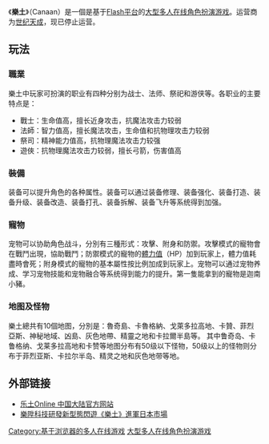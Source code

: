 {{intromissing|time=2011-01-08T10:31:09+00:00}}

{{Infobox VG
| title =乐土
| image =
| developer =
| publisher = [[世纪天成|世纪天成]]
| distributor =
| designer =
| engine =
| released =
| genre = [[大型多人在线角色扮演游戏|大型多人在线角色扮演]]
| modes =
| platforms = [[网页游戏|网页]]
| online = 1
}}

《'''樂土'''》（Canaan）是一個是基于[[Flash|Flash平台]]的[[大型多人在线角色扮演游戏|大型多人在线角色扮演游戏]]。运营商为[[世纪天成|世纪天成]]，现已停止运营。

== 玩法 ==

=== 職業 ===

樂土中玩家可扮演的职业有四种分别为战士、法师、祭祀和游侠等。各职业的主要特点是：

* 戰士：生命值高，擅长近身攻击，抗魔法攻击力较弱
* 法師：智力值高，擅长魔法攻击，生命值和抗物理攻击力较弱
* 祭司：精神能力值高，抗物理魔法攻击力较强
* 遊俠：抗物理魔法攻击力较弱，擅长弓箭，伤害值高

=== 裝備 ===

装备可以提升角色的各种属性。装备可以通过装备修理、装备强化、装备打造、装备升级、装备改造、装备打孔、装备拆解、装备飞升等系统得到加强。

=== 寵物 ===

宠物可以协助角色战斗，分別有三種形式：攻擊、附身和防禦。攻擊模式的寵物會在戰鬥出現，協助戰鬥；防禦模式的寵物的[[體力值|體力值]]（HP）加到玩家上，體力值耗盡時會死；附身模式的寵物的基本屬性按比例加成到玩家上。宠物可以通过宠物养成、学习宠物技能和宠物融合等系统得到能力的提升。第一隻能拿到的寵物是迦南小豬。

=== 地图及怪物 ===

樂土總共有10個地图，分別是：魯奇島、卡魯格納、戈萊多拉高地、卡贊、菲烈亞斯、神秘地域、凶島、灰色地帶、精靈之地和卡拉爾半島等。
其中鲁奇岛、卡鲁格纳、戈莱多拉高地和卡赞等地图分布有50级以下怪物，50级以上的怪物则分布于菲烈亚斯、卡拉尔半岛、精灵之地和灰色地带等地。

== 外部链接 ==

* [https://web.archive.org/web/20110812153128/http://letu.tiancity.com/homepage/?acode=index&bannerName=lt 乐土Online 中国大陆官方网站]
* [http://mag.udn.com/mag/digital/storypage.jsp?f_ART_ID=202748 樂陞科技研發新型態閃遊《樂土》進軍日本市場]

{{世纪天成}}

[[Category:基于浏览器的多人在线游戏|Category:基于浏览器的多人在线游戏]]
[[Category:大型多人在线角色扮演游戏|大型多人在线角色扮演游戏]]